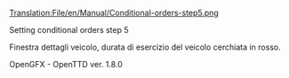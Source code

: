 [[Translation:File/en/Manual/Conditional-orders-step5.png]]


Setting conditional orders step 5

Finestra dettagli veicolo, durata di esercizio del veicolo cerchiata in rosso.

OpenGFX - OpenTTD ver. 1.8.0